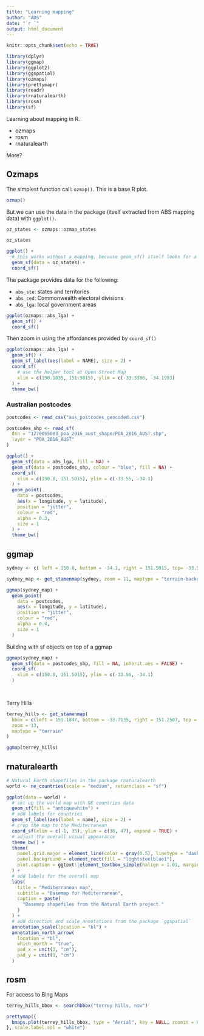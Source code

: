 ```yaml
---
title: "Learning mapping"
author: "ADS"
date: "`r `"
output: html_document
---
```


```r
knitr::opts_chunk$set(echo = TRUE)

library(dplyr)
library(ggmap)
library(ggplot2)
library(ggspatial)
library(ozmaps)
library(prettymapr)
library(readr)
library(rnaturalearth)
library(rosm)
library(sf)

```

Learning about mapping in R.

- ozmaps
- rosm
- rnaturalearth

More?

## Ozmaps

The simplest function call: `ozmap()`. This is a base R plot.

```r
ozmap()
```

But we can use the data in the package (itself extracted from ABS mapping data) with `ggplot()`.

```r
oz_states <- ozmaps::ozmap_states

oz_states

ggplot() +
  # this works without a mapping, because geom_sf() itself looks for a `geometry` column.
  geom_sf(data = oz_states) +
  coord_sf()

```

The package provides data for the following:

- `abs_ste`: states and territories
- `abs_ced`: Commonwealth electoral divisions
- `abs_lga`: local government areas

```r
ggplot(ozmaps::abs_lga) +
  geom_sf() +
  coord_sf()
```

Then zoom in using the affordances provided by `coord_sf()`

```r
ggplot(ozmaps::abs_lga) +
  geom_sf() +
  geom_sf_label(aes(label = NAME), size = 2) +
  coord_sf(
    # use the helper tool at Open Street Map
    xlim = c(150.1035, 151.5015), ylim = c(-33.3386, -34.1993)
  ) +
  theme_bw()
```

### Australian postcodes

```r
postcodes <- read_csv("aus_postcodes_geocoded.csv")

postcodes_shp <- read_sf(
  dsn = "1270055003_poa_2016_aust_shape/POA_2016_AUST.shp", 
  layer = "POA_2016_AUST"
)

ggplot() +
  geom_sf(data = abs_lga, fill = NA) +
  geom_sf(data = postcodes_shp, colour = "blue", fill = NA) +
  coord_sf(
    xlim = c(150.8, 151.5015), ylim = c(-33.55, -34.1)
  ) +
  geom_point(
    data = postcodes,
    aes(x = longitude, y = latitude),
    position = "jitter",
    colour = "red",
    alpha = 0.3,
    size = 1
  ) +
  theme_bw()


```

## ggmap

```r

sydney <- c( left = 150.8, bottom = -34.1, right = 151.5015, top= -33.55)

sydney_map <- get_stamenmap(sydney, zoom = 11, maptype = "terrain-background")

ggmap(sydney_map) +
  geom_point(
    data = postcodes,
    aes(x = longitude, y = latitude),
    position = "jitter",
    colour = "red",
    alpha = 0.4,
    size = 1
  )

```

Building with sf objects on top of a ggmap

```r

ggmap(sydney_map) +
  geom_sf(data = postcodes_shp, fill = NA, inherit.aes = FALSE) +
  coord_sf(
    xlim = c(150.8, 151.5015), ylim = c(-33.55, -34.1)
  )

  
```

Terry Hills

```r

terrey_hills <- get_stamenmap(
  bbox = c(left = 151.1847, bottom = -33.7135, right = 151.2507, top = -33.6596),
  zoom = 13,
  maptype = "terrain"
)

ggmap(terrey_hills)

```



## rnaturalearth

```r
# Natural Earth shapefiles in the package rnaturalearth
world <- ne_countries(scale = "medium", returnclass = "sf")

ggplot(data = world) +
  # set up the world map with NE countries data
  geom_sf(fill = "antiquewhite") +
  # add labels for countries
  geom_sf_label(aes(label = name), size = 2) +
  # crop the map to the Mediterranean
  coord_sf(xlim = c(-1, 35), ylim = c(30, 47), expand = TRUE) +
  # adjust the overall visual appearance
  theme_bw() +
  theme(
    panel.grid.major = element_line(color = gray(0.5), linetype = "dashed", size = 0.5),
    panel.background = element_rect(fill = "lightsteelblue1"),
    plot.caption = ggtext::element_textbox_simple(halign = 1.01, margin = ggplot2::margin(6, 0, 0, 0))
  ) +
  # add labels for the overall map
  labs(
    title = "Mediterranean map",
    subtitle = "Basemap for Mediterranean",
    caption = paste(
      "Basemap shapefiles from the Natural Earth project."
    )
  ) +
  # add direction and scale annotations from the package `ggspatial`
  annotation_scale(location = "bl") +
  annotation_north_arrow(
    location = "bl", 
    which_north = "true",
    pad_x = unit(1, "cm"),
    pad_y = unit(1, "cm")
  )

```



## rosm

For access to Bing Maps

```r

terrey_hills_bbox <- searchbbox("terrey hills, nsw")

prettymap({
  bmaps.plot(terrey_hills_bbox, type = "Aerial", key = NULL, zoomin = 0) # use Bing API key here
}, scale.label.col = "white")

```

